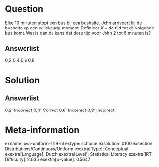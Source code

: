Question
========

Elke 10 minuten stopt een bus bij een bushalte. John arriveert bij de
bushalte op een willekeurig moment. Definieer *X* = de tijd tot de
volgende bus komt. Wat is dan de kans dat deze tijd voor John 2 tot 6
minuten is?

Answerlist
----------

0,2
0,4
0,6
0,8

Solution
========

Answerlist
----------

0,2: Incorrect
0,4: Correct
0,6: Incorrect
0,8: Incorrect

Meta-information
================
exname: uva-uniform-1119-nl
extype: schoice
exsolution: 0100
exsection: Distributions/Continuous/Uniform
exextra[Type]: Conceptual
exextra[Language]: Dutch
exextra[Level]: Statistical Literacy
exextra[IRT-Difficulty]: 2.035
exextra[p-value]: 0.5647
